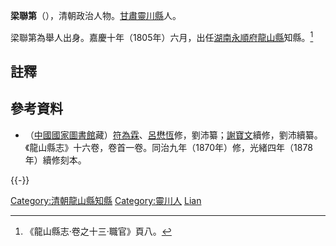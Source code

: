 '''梁聯第'''（{{bd|？||？||}}），清朝政治人物。[[甘肅|甘肅]][[靈川縣|靈川縣]]人。

梁聯第為舉人出身。嘉慶十年（1805年）六月，出任[[湖南|湖南]][[永順府|永順府]][[龍山縣|龍山縣]]知縣。<ref>《龍山縣志·卷之十三·職官》頁八。</ref>

==註釋==
{{reflist}}

==參考資料==
*（[[中國國家圖書館|中國國家圖書館]]藏）[[符為霖|符為霖]]、[[呂懋恆|呂懋恆]]修，劉沛纂；[[謝寶文|謝寶文]]續修，劉沛續纂。《龍山縣志》十六卷，卷首一卷。同治九年（1870年）修，光緒四年（1878年）續修刻本。

{{-}}
{{start box}}
{{s-off}}
{{succession box|[[李棠|李棠]]|[[靳光斗|靳光斗]]|[[湖南|湖南]][[永順府|永順府]][[龍山縣|龍山縣]][[知縣|知縣]]（[[龍山縣知縣列表|列表]]）|<small>嘉慶十年（1805年）六月上任</small>}}
{{end box}}

{{DEFAULTSORT:Liang梁}}
[[Category:清朝龍山縣知縣|Category:清朝龍山縣知縣]]
[[Category:靈川人|Category:靈川人]]
[[Category:梁姓|Lian]]